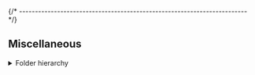 


{/* ------------------------------------------------------------------------ */}

## Miscellaneous

<details>
<summary>Folder hierarchy</summary>

After install, the package creates a folder hierarchy like the following
(only the first two depth levels are shown):

<Tabs groupId="operating-systems">

<TabItem value="windows" label="Windows" default>

<CodeBlock language="console"> {
`C:\> tree /f %USERPROFILE%\\AppData\\Roaming\\xPacks\\@xpack-dev-tools\\clang\\${customField('upstreamVersion')}-${customField('xpackSubversion')}.${customField('npmSubversion')}\\.content
Folder PATH listing
Volume serial number is B02D-925C
├── README.md
├── bin
│   ├── analyze-build
│   ├── clang++.exe
│   ├── clang-18.exe
│   ├── clang-check.exe
│   ├── clang-cl.exe
│   ├── clang-cpp.exe
│   ├── clang-doc.exe
│   ├── clang-format.exe
│   ├── clang-include-cleaner.exe
│   ├── clang-linker-wrapper.exe
│   ├── clang-refactor.exe
│   ├── clang-rename.exe
│   ├── clang-repl.exe
│   ├── clang-scan-deps.exe
│   ├── clang-target-wrapper.exe
│   ├── clang-tidy.exe
│   ├── clang.exe
│   ├── clangd.exe
│   ├── diagtool.exe
│   ├── gendef.exe
│   ├── git-clang-format
│   ├── git-clang-format.bat
│   ├── hmaptool
│   ├── ld.lld.exe
│   ├── libLTO.dll
│   ├── libRemarks.dll
│   ├── libc++.dll
│   ├── liblldb.dll
│   ├── libunwind.dll
│   ├── lld.exe
│   ├── lldb-argdumper.exe
│   ├── lldb-dap.exe
│   ├── lldb-instr.exe
│   ├── lldb-server.exe
│   ├── lldb.exe
│   ├── llvm-addr2line.exe
│   ├── llvm-ar.exe
│   ├── llvm-cov.exe
│   ├── llvm-cxxfilt.exe
│   ├── llvm-dlltool.exe
│   ├── llvm-nm.exe
│   ├── llvm-objcopy.exe
│   ├── llvm-objdump.exe
│   ├── llvm-profdata.exe
│   ├── llvm-ranlib.exe
│   ├── llvm-rc.exe
│   ├── llvm-readelf.exe
│   ├── llvm-readobj.exe
│   ├── llvm-size.exe
│   ├── llvm-strings.exe
│   ├── llvm-strip.exe
│   ├── llvm-symbolizer.exe
│   ├── llvm-windres.exe
│   ├── run-clang-tidy
│   ├── scan-build-py
│   └── widl.exe
├── distro-info
│   └── licenses
├── i686-w64-mingw32
│   ├── bin
│   ├── include
│   └── lib
├── include
├── lib
│   ├── clang
│   ├── cmake
│   ├── libLTO.dll.a
│   ├── libRemarks.dll.a
│   ├── libear
│   └── libscanbuild
├── libexec
│   ├── analyze-c++
│   ├── analyze-cc
│   ├── c++-analyzer
│   ├── c++-analyzer.bat
│   ├── ccc-analyzer
│   ├── ccc-analyzer.bat
│   ├── intercept-c++
│   └── intercept-cc
├── share
│   ├── clang
│   ├── opt-viewer
│   ├── scan-build
│   └── scan-view
└── x86_64-w64-mingw32
    ├── bin
    ├── include
    └── lib

24 directories, 67 files
`} </CodeBlock>

</TabItem>

<TabItem value="macos" label="macOS">

<CodeBlock language="console"> {
`$ tree -L 2 ~/Library/xPacks/\@xpack-dev-tools/clang/${customField('upstreamVersion')}-${customField('xpackSubversion')}.${customField('npmSubversion')}/.content/
/Users/ilg/Library/xPacks/\@xpack-dev-tools/clang/${customField('upstreamVersion')}-${customField('xpackSubversion')}.${customField('npmSubversion')}/.content/
├── README.md
├── bin
│   ├── analyze-build
│   ├── clang -> clang-18
│   ├── clang++ -> clang
│   ├── clang-18
│   ├── clang-check
│   ├── clang-cl -> clang
│   ├── clang-cpp -> clang
│   ├── clang-doc
│   ├── clang-format
│   ├── clang-include-cleaner
│   ├── clang-linker-wrapper
│   ├── clang-refactor
│   ├── clang-rename
│   ├── clang-repl
│   ├── clang-scan-deps
│   ├── clang-tblgen
│   ├── clang-tidy
│   ├── clangd
│   ├── darwin-debug
│   ├── diagtool
│   ├── git-clang-format
│   ├── hmaptool
│   ├── ld.lld -> lld
│   ├── ld64.lld -> lld
│   ├── llc
│   ├── lld
│   ├── lld-link -> lld
│   ├── lldb
│   ├── lldb-argdumper
│   ├── lldb-dap
│   ├── lldb-instr
│   ├── lldb-server
│   ├── lli
│   ├── llvm-addr2line -> llvm-symbolizer
│   ├── llvm-ar
│   ├── llvm-as
│   ├── llvm-bitcode-strip -> llvm-objcopy
│   ├── llvm-config
│   ├── llvm-cov
│   ├── llvm-cxxdump
│   ├── llvm-cxxfilt
│   ├── llvm-cxxmap
│   ├── llvm-debuginfo-analyzer
│   ├── llvm-debuginfod
│   ├── llvm-debuginfod-find
│   ├── llvm-diff
│   ├── llvm-dis
│   ├── llvm-dlltool -> llvm-ar
│   ├── llvm-dwarfutil
│   ├── llvm-lib -> llvm-ar
│   ├── llvm-libtool-darwin
│   ├── llvm-nm
│   ├── llvm-objcopy
│   ├── llvm-objdump
│   ├── llvm-otool -> llvm-objdump
│   ├── llvm-profdata
│   ├── llvm-ranlib -> llvm-ar
│   ├── llvm-rc
│   ├── llvm-readelf -> llvm-readobj
│   ├── llvm-readobj
│   ├── llvm-readtapi
│   ├── llvm-remarkutil
│   ├── llvm-sim
│   ├── llvm-size
│   ├── llvm-strings
│   ├── llvm-strip -> llvm-objcopy
│   ├── llvm-symbolizer
│   ├── llvm-tblgen
│   ├── llvm-tli-checker
│   ├── llvm-windres -> llvm-rc
│   ├── run-clang-tidy
│   ├── scan-build-py
│   ├── set-xcode-analyzer
│   ├── split-file
│   └── wasm-ld -> lld
├── distro-info
│   └── licenses
├── include
│   ├── __libunwind_config.h
│   ├── c++
│   ├── libunwind.h
│   ├── libunwind.modulemap
│   ├── mach-o
│   ├── unwind.h
│   ├── unwind_arm_ehabi.h
│   └── unwind_itanium.h
├── lib
│   ├── LLVMPolly.so
│   ├── clang
│   ├── cmake
│   ├── libLLVM-18.dylib -> libLLVM.dylib
│   ├── libLLVM-C.dylib
│   ├── libLLVM.dylib
│   ├── libLTO.dylib
│   ├── libPolly.a
│   ├── libPollyISL.a
│   ├── libRemarks.dylib
│   ├── libc++.1.0.dylib
│   ├── libc++.1.dylib -> libc++.1.0.dylib
│   ├── libc++.a
│   ├── libc++.dylib -> libc++.1.dylib
│   ├── libc++abi.1.0.dylib
│   ├── libc++abi.1.dylib -> libc++abi.1.0.dylib
│   ├── libc++abi.a
│   ├── libc++abi.dylib -> libc++abi.1.dylib
│   ├── libc++experimental.a
│   ├── libclang-cpp.dylib
│   ├── libclang.dylib
│   ├── libear
│   ├── liblldb.18.1.8.dylib
│   ├── liblldb.dylib -> liblldb.18.1.8.dylib
│   ├── libscanbuild
│   ├── libunwind.1.0.dylib
│   ├── libunwind.1.dylib -> libunwind.1.0.dylib
│   ├── libunwind.a
│   └── libunwind.dylib -> libunwind.1.dylib
├── libexec
│   ├── analyze-c++
│   ├── analyze-cc
│   ├── c++-analyzer
│   ├── ccc-analyzer
│   ├── intercept-c++
│   ├── intercept-cc
│   ├── libedit.0.dylib
│   ├── libffi.8.dylib
│   ├── libform.6.dylib
│   ├── libiconv.2.dylib
│   ├── liblzma.5.dylib
│   ├── libncurses.6.dylib
│   ├── libpanel.6.dylib
│   ├── libxml2.2.dylib
│   ├── libz.1.3.1.dylib
│   └── libz.1.dylib -> libz.1.3.1.dylib
└── share
    ├── clang
    ├── opt-viewer
    ├── scan-build
    └── scan-view

18 directories, 123 files
`} </CodeBlock>

</TabItem>

<TabItem value="linux" label="GNU/Linux">

<CodeBlock language="console"> {
`$ tree -L 2 ~/.local/xPacks/\@xpack-dev-tools/clang/${customField('upstreamVersion')}-${customField('xpackSubversion')}.${customField('npmSubversion')}/.content/
/home/ilg/.local/xPacks/\@xpack-dev-tools/clang/${customField('upstreamVersion')}-${customField('xpackSubversion')}.${customField('npmSubversion')}/.content/
├── README.md
├── bin
│   ├── analyze-build
│   ├── clang -> clang-18
│   ├── clang++ -> clang
│   ├── clang-18
│   ├── clang-check
│   ├── clang-cl -> clang
│   ├── clang-cpp -> clang
│   ├── clang-doc
│   ├── clang-format
│   ├── clang-include-cleaner
│   ├── clang-linker-wrapper
│   ├── clang-refactor
│   ├── clang-rename
│   ├── clang-repl
│   ├── clang-scan-deps
│   ├── clang-tblgen
│   ├── clang-tidy
│   ├── clangd
│   ├── diagtool
│   ├── dwp
│   ├── git-clang-format
│   ├── hmaptool
│   ├── ld.gold
│   ├── ld.lld -> lld
│   ├── ld64.lld -> lld
│   ├── llc
│   ├── lld
│   ├── lld-link -> lld
│   ├── lldb
│   ├── lldb-argdumper
│   ├── lldb-dap
│   ├── lldb-instr
│   ├── lldb-server
│   ├── lli
│   ├── llvm-addr2line -> llvm-symbolizer
│   ├── llvm-ar
│   ├── llvm-as
│   ├── llvm-bitcode-strip -> llvm-objcopy
│   ├── llvm-config
│   ├── llvm-cov
│   ├── llvm-cxxdump
│   ├── llvm-cxxfilt
│   ├── llvm-cxxmap
│   ├── llvm-debuginfo-analyzer
│   ├── llvm-debuginfod
│   ├── llvm-debuginfod-find
│   ├── llvm-diff
│   ├── llvm-dis
│   ├── llvm-dlltool -> llvm-ar
│   ├── llvm-dwarfutil
│   ├── llvm-lib -> llvm-ar
│   ├── llvm-libtool-darwin
│   ├── llvm-nm
│   ├── llvm-objcopy
│   ├── llvm-objdump
│   ├── llvm-otool -> llvm-objdump
│   ├── llvm-profdata
│   ├── llvm-ranlib -> llvm-ar
│   ├── llvm-rc
│   ├── llvm-readelf -> llvm-readobj
│   ├── llvm-readobj
│   ├── llvm-readtapi
│   ├── llvm-remarkutil
│   ├── llvm-sim
│   ├── llvm-size
│   ├── llvm-strings
│   ├── llvm-strip -> llvm-objcopy
│   ├── llvm-symbolizer
│   ├── llvm-tblgen
│   ├── llvm-tli-checker
│   ├── llvm-windres -> llvm-rc
│   ├── run-clang-tidy
│   ├── scan-build-py
│   ├── split-file
│   └── wasm-ld -> lld
├── distro-info
│   └── licenses
├── include
│   ├── __libunwind_config.h
│   ├── c++
│   ├── i386-unknown-linux-gnu
│   ├── libunwind.h
│   ├── libunwind.modulemap
│   ├── mach-o
│   ├── unwind.h
│   ├── unwind_arm_ehabi.h
│   ├── unwind_itanium.h
│   └── x86_64-unknown-linux-gnu
├── lib
│   ├── LLVMPolly.so
│   ├── LLVMgold.so
│   ├── clang
│   ├── cmake
│   ├── i386-unknown-linux-gnu
│   ├── libLLVM-18.so -> libLLVM.so.18.1
│   ├── libLLVM.so -> libLLVM.so.18.1
│   ├── libLLVM.so.18.1
│   ├── libLTO.so -> libLTO.so.18.1
│   ├── libLTO.so.18.1
│   ├── libPolly.a
│   ├── libPollyISL.a
│   ├── libRemarks.so -> libRemarks.so.18.1
│   ├── libRemarks.so.18.1
│   ├── libclang-cpp.so -> libclang-cpp.so.18.1
│   ├── libclang-cpp.so.18.1
│   ├── libclang.so -> libclang.so.18.1
│   ├── libclang.so.18.1 -> libclang.so.18.1.8
│   ├── libclang.so.18.1.8
│   ├── libear
│   ├── liblldb.so -> liblldb.so.18.1
│   ├── liblldb.so.18.1 -> liblldb.so.18.1.8
│   ├── liblldb.so.18.1.8
│   ├── liblldbIntelFeatures.so -> liblldbIntelFeatures.so.18.1
│   ├── liblldbIntelFeatures.so.18.1
│   ├── libscanbuild
│   └── x86_64-unknown-linux-gnu
├── libexec
│   ├── analyze-c++
│   ├── analyze-cc
│   ├── c++-analyzer
│   ├── ccc-analyzer
│   ├── intercept-c++
│   ├── intercept-cc
│   ├── libLLVM.so.18.1
│   ├── libatomic.so.1 -> libatomic.so.1.2.0
│   ├── libatomic.so.1.2.0
│   ├── libclang-cpp.so.18.1
│   ├── libedit.so.0 -> libedit.so.0.0.73
│   ├── libedit.so.0.0.73
│   ├── libffi.so.8 -> libffi.so.8.1.4
│   ├── libffi.so.8.1.4
│   ├── libform.so.6 -> libform.so.6.5
│   ├── libform.so.6.5
│   ├── libgcc_s.so.1
│   ├── libiconv.so.2 -> libiconv.so.2.6.1
│   ├── libiconv.so.2.6.1
│   ├── liblldb.so.18.1 -> liblldb.so.18.1.8
│   ├── liblldb.so.18.1.8
│   ├── liblzma.so.5 -> liblzma.so.5.4.6
│   ├── liblzma.so.5.4.6
│   ├── libncurses.so.6 -> libncurses.so.6.5
│   ├── libncurses.so.6.5
│   ├── libpanel.so.6 -> libpanel.so.6.5
│   ├── libpanel.so.6.5
│   ├── libstdc++.so.6 -> libstdc++.so.6.0.32
│   ├── libstdc++.so.6.0.32
│   ├── libxml2.so.2 -> libxml2.so.2.12.7
│   ├── libxml2.so.2.12.7
│   ├── libz.so.1 -> libz.so.1.3.1
│   └── libz.so.1.3.1
└── share
    ├── clang
    ├── opt-viewer
    ├── scan-build
    └── scan-view

22 directories, 136 files
`} </CodeBlock>

</TabItem>

</Tabs>

</details>

